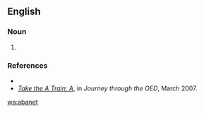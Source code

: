 ==English==

===Noun===
{{en-noun}}

# {{alternative spelling of|[[abnet]]}}

===References===
*{{R:Webster 1913}}
*''[http://oedjourney.blogspot.com/2007_02_01_archive.html Take the A Train: A]'', in ''Journey through the OED'', March 2007.

[[wa:abanet]]